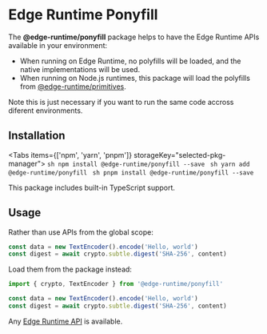 
# Edge Runtime Ponyfill

The **@edge-runtime/ponyfill** package helps to have the Edge Runtime APIs available in your environment:

- When running on Edge Runtime, no polyfills will be loaded, and the native implementations will be used.
- When running on Node.js runtimes, this package will load the polyfills from [@edge-runtime/primitives](/packages/primitives).

Note this is just necessary if you want to run the same code accross diferent environments.

## Installation

<Tabs items={['npm', 'yarn', 'pnpm']} storageKey="selected-pkg-manager">
  <Tab>
    ```sh
    npm install @edge-runtime/ponyfill --save
    ```
  </Tab>
  <Tab>
    ```sh
    yarn add @edge-runtime/ponyfill
    ```
  </Tab>
  <Tab>
    ```sh
    pnpm install @edge-runtime/ponyfill --save
    ```
  </Tab>
</Tabs>

This package includes built-in TypeScript support.

## Usage

Rather than use APIs from the global scope:

```js
const data = new TextEncoder().encode('Hello, world')
const digest = await crypto.subtle.digest('SHA-256', content)
```

Load them from the package instead:

```js
import { crypto, TextEncoder } from '@edge-runtime/ponyfill'

const data = new TextEncoder().encode('Hello, world')
const digest = await crypto.subtle.digest('SHA-256', content)
```

Any [Edge Runtime API](/features/available-apis) is available.
